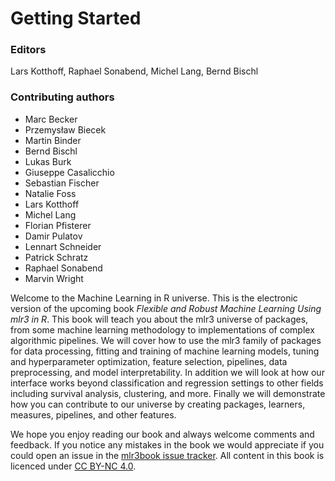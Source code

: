 # Getting Started {.unnumbered}

### Editors {.unnumbered .unlisted}
Lars Kotthoff, Raphael Sonabend, Michel Lang, Bernd Bischl

### Contributing authors {.unnumbered .unlisted}

  - Marc Becker
  - Przemysław Biecek
  - Martin Binder
  - Bernd Bischl
  - Lukas Burk
  - Giuseppe Casalicchio
  - Sebastian Fischer
  - Natalie Foss
  - Lars Kotthoff
  - Michel Lang
  - Florian Pfisterer
  - Damir Pulatov
  - Lennart Schneider
  - Patrick Schratz
  - Raphael Sonabend
  - Marvin Wright

Welcome to the Machine Learning in R universe. This is the electronic version of the upcoming book *Flexible and Robust Machine Learning Using mlr3 in R*. This book will teach you about the mlr3 universe of packages, from some machine learning methodology to implementations of complex algorithmic pipelines. We will cover how to use the mlr3 family of packages for data processing, fitting and training of machine learning models, tuning and hyperparameter optimization, feature selection, pipelines, data preprocessing, and model interpretability. In addition we will look at how our interface works beyond classification and regression settings to other fields including survival analysis, clustering, and more. Finally we will demonstrate how you can contribute to our universe by creating packages, learners, measures, pipelines, and other features.

We hope you enjoy reading our book and always welcome comments and feedback. If you notice any mistakes in the book we would appreciate if you could open an issue in the [mlr3book issue tracker](https://github.com/mlr-org/mlr3book/issues). All content in this book is licenced under [CC BY-NC 4.0](https://creativecommons.org/licenses/by-nc/4.0/).
